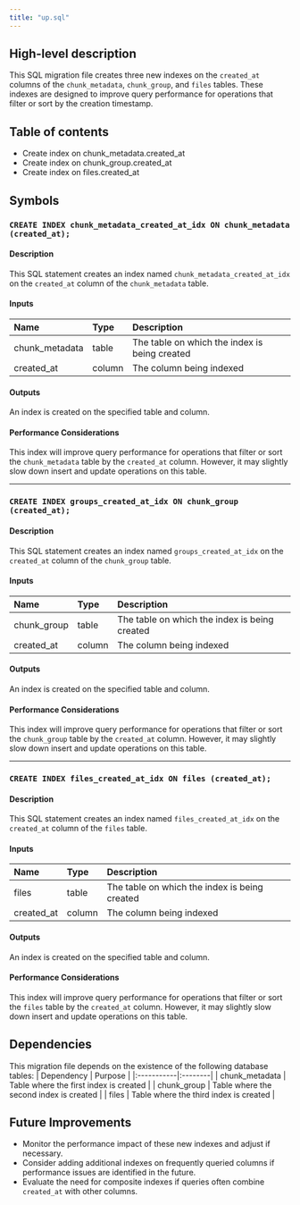 ```yaml
---
title: "up.sql"
---
```


## High-level description
This SQL migration file creates three new indexes on the `created_at` columns of the `chunk_metadata`, `chunk_group`, and `files` tables. These indexes are designed to improve query performance for operations that filter or sort by the creation timestamp.

## Table of contents
- Create index on chunk_metadata.created_at
- Create index on chunk_group.created_at
- Create index on files.created_at

## Symbols

### `CREATE INDEX chunk_metadata_created_at_idx ON chunk_metadata (created_at);`
#### Description
This SQL statement creates an index named `chunk_metadata_created_at_idx` on the `created_at` column of the `chunk_metadata` table.

#### Inputs
| Name | Type | Description |
|:-----|:-----|:------------|
| chunk_metadata | table | The table on which the index is being created |
| created_at | column | The column being indexed |

#### Outputs
An index is created on the specified table and column.

#### Performance Considerations
This index will improve query performance for operations that filter or sort the `chunk_metadata` table by the `created_at` column. However, it may slightly slow down insert and update operations on this table.

___

### `CREATE INDEX groups_created_at_idx ON chunk_group (created_at);`
#### Description
This SQL statement creates an index named `groups_created_at_idx` on the `created_at` column of the `chunk_group` table.

#### Inputs
| Name | Type | Description |
|:-----|:-----|:------------|
| chunk_group | table | The table on which the index is being created |
| created_at | column | The column being indexed |

#### Outputs
An index is created on the specified table and column.

#### Performance Considerations
This index will improve query performance for operations that filter or sort the `chunk_group` table by the `created_at` column. However, it may slightly slow down insert and update operations on this table.

___

### `CREATE INDEX files_created_at_idx ON files (created_at);`
#### Description
This SQL statement creates an index named `files_created_at_idx` on the `created_at` column of the `files` table.

#### Inputs
| Name | Type | Description |
|:-----|:-----|:------------|
| files | table | The table on which the index is being created |
| created_at | column | The column being indexed |

#### Outputs
An index is created on the specified table and column.

#### Performance Considerations
This index will improve query performance for operations that filter or sort the `files` table by the `created_at` column. However, it may slightly slow down insert and update operations on this table.

## Dependencies
This migration file depends on the existence of the following database tables:
| Dependency | Purpose |
|:-----------|:--------|
| chunk_metadata | Table where the first index is created |
| chunk_group | Table where the second index is created |
| files | Table where the third index is created |

## Future Improvements
- Monitor the performance impact of these new indexes and adjust if necessary.
- Consider adding additional indexes on frequently queried columns if performance issues are identified in the future.
- Evaluate the need for composite indexes if queries often combine `created_at` with other columns.